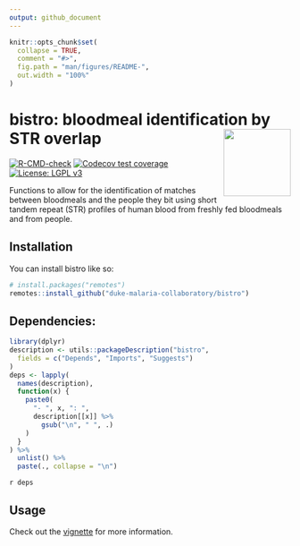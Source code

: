 ```yaml
---
output: github_document
---
```


<!-- README.md is generated from README.Rmd. Please edit that file -->

```r
knitr::opts_chunk$set(
  collapse = TRUE,
  comment = "#>",
  fig.path = "man/figures/README-",
  out.width = "100%"
)
```

# bistro: bloodmeal identification by STR overlap <a href='http://www.schlosslab.org/mikropml/'><img src='man/figures/logo.png' align="right" height="120" /></a>

<!-- badges: start -->
[![R-CMD-check](https://github.com/duke-malaria-collaboratory/bistro/actions/workflows/R-CMD-check.yaml/badge.svg)](https://github.com/duke-malaria-collaboratory/bistro/actions/workflows/R-CMD-check.yaml)
[![Codecov test coverage](https://codecov.io/gh/duke-malaria-collaboratory/bistro/branch/main/graph/badge.svg)](https://app.codecov.io/gh/duke-malaria-collaboratory/bistro?branch=main)
[![License: LGPL v3](https://img.shields.io/badge/License-LGPL_v3-blue.svg)](https://www.gnu.org/licenses/lgpl-3.0)
<!-- badges: end -->

Functions to allow for the identification of matches between bloodmeals and the people they bit using short tandem repeat (STR) profiles of human blood from freshly fed bloodmeals and from people.

## Installation

You can install bistro like so:

``` r
# install.packages("remotes")
remotes::install_github("duke-malaria-collaboratory/bistro")
```

## Dependencies:

```r
library(dplyr)
description <- utils::packageDescription("bistro",
  fields = c("Depends", "Imports", "Suggests")
)
deps <- lapply(
  names(description),
  function(x) {
    paste0(
      "- ", x, ": ",
      description[[x]] %>%
        gsub("\n", " ", .)
    )
  }
) %>%
  unlist() %>%
  paste(., collapse = "\n")
```

`r deps`

## Usage

Check out the [vignette](https://duke-malaria-collaboratory.github.io/bistro/articles/bistro.html) for more information. 
